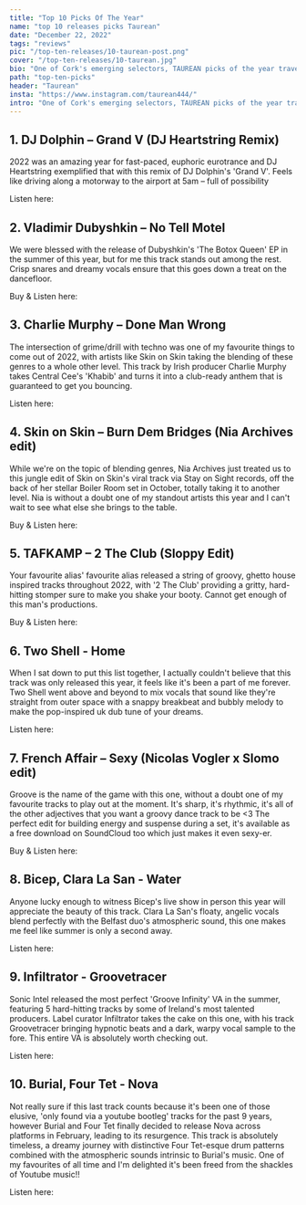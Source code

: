 ---
title: "Top 10 Picks Of The Year"
name: "top 10 releases picks Taurean"
date: "December 22, 2022"
tags: "reviews"
pic: "/top-ten-releases/10-taurean-post.png"
cover: "/top-ten-releases/10-taurean.jpg"
bio: "One of Cork's emerging selectors, TAUREAN picks of the year travel through euphoric dance and deeper atmospheric cuts"
path: "top-ten-picks"
header: "Taurean"
insta: "https://www.instagram.com/taurean444/"
intro: "One of Cork's emerging selectors, TAUREAN picks of the year travel through euphoric dance and deeper atmospheric cuts"
---

## 1. DJ Dolphin – Grand V (DJ Heartstring Remix)

<div className="row display-flex align-items-center">
<div className="col clubGuide">
<Picture src="/top-ten-releases/taurean/1.jpg" alt="DJ Dolphin – Grand V (DJ Heartstring Remix)" size={1200} />
</div>
<div className="col clubGuide">

2022 was an amazing year for fast-paced, euphoric eurotrance and DJ Heartstring exemplified that with this remix of DJ Dolphin's 'Grand V'. Feels like driving along a motorway to the airport at 5am – full of possibility

Listen here: <HoverLink url="soundcloud.com/uniontrance/grand-v-dj-dolphin-dj" external />

</div>
</div>

## 2. Vladimir Dubyshkin – No Tell Motel

<div className="row display-flex align-items-center">
<div className="col clubGuide">
<Picture src="/top-ten-releases/taurean/2.jpg" alt="Vladimir Dubyshkin – No Tell Motel cover art" size={1200} />
</div>
<div className="col clubGuide">

We were blessed with the release of Dubyshkin's 'The Botox Queen' EP in the summer of this year, but for me this track stands out among the rest. Crisp snares and dreamy vocals ensure that this goes down a treat on the dancefloor.

Buy & Listen here: <HoverLink url="soundcloud.com/vladimirdubyshkin/no-tell-motel" external />

</div>
</div>

## 3. Charlie Murphy – Done Man Wrong

<div className="row display-flex align-items-center">
<div className="col clubGuide">
<Picture src="/top-ten-releases/taurean/3.jpg" alt="Charlie Murphy – Done Man Wrong" size={1200} />
</div>
<div className="col clubGuide">

The intersection of grime/drill with techno was one of my favourite things to come out of 2022, with artists like Skin on Skin taking the blending of these genres to a whole other level. This track by Irish producer Charlie Murphy takes Central Cee's 'Khabib' and turns it into a club-ready anthem that is guaranteed to get you bouncing.

Listen here: <HoverLink url="soundcloud.com/charliegmurphy/charlie-murphy-done-man-wrong" external />

</div>
</div>

## 4. Skin on Skin – Burn Dem Bridges (Nia Archives edit)

<div className="row display-flex align-items-center">
<div className="col clubGuide">
<Picture src="/top-ten-releases/taurean/4.jpg" alt="Skin on Skin – Burn Dem Bridges (Nia Archives edit)" size={1200} />
</div>
<div className="col clubGuide">

While we're on the topic of blending genres, Nia Archives just treated us to this jungle edit of Skin on Skin's viral track via Stay on Sight records, off the back of her stellar Boiler Room set in October, totally taking it to another level. Nia is without a doubt one of my standout artists this year and I can't wait to see what else she brings to the table.

Buy & Listen here: <HoverLink url="soundcloud.com/skin0nskin/burn-dem-bridges-nia-archives" external />

</div>
</div>

## 5. TAFKAMP – 2 The Club (Sloppy Edit)

<div className="row display-flex align-items-center">
<div className="col clubGuide">
<Picture src="/top-ten-releases/taurean/5.jpg" alt="TAFKAMP – 2 The Club (Sloppy Edit)" size={1200} />
</div>
<div className="col clubGuide">

Your favourite alias' favourite alias released a string of groovy, ghetto house inspired tracks throughout 2022, with '2 The Club' providing a gritty, hard-hitting stomper sure to make you shake your booty. Cannot get enough of this man's productions.

Buy & Listen here: <HoverLink url="selfreflektion.bandcamp.com/track/2-the-club-sloppy-cut-version" external />

</div>
</div>

## 6. Two Shell - Home

<div className="row display-flex align-items-center">
<div className="col clubGuide">
<Picture src="/top-ten-releases/taurean/6.jpg" alt="Two Shell - Home" size={1200} />
</div>
<div className="col clubGuide">

When I sat down to put this list together, I actually couldn't believe that this track was only released this year, it feels like it's been a part of me forever. Two Shell went above and beyond to mix vocals that sound like they're straight from outer space with a snappy breakbeat and bubbly melody to make the pop-inspired uk dub tune of your dreams.

Listen here: <HoverLink url="open.spotify.com/track/0fAuuR5hoWZtTMpuqqxAGy" external />

</div>
</div>

## 7. French Affair – Sexy (Nicolas Vogler x Slomo edit)

<div className="row display-flex align-items-center">
<div className="col clubGuide">
<Picture src="/top-ten-releases/taurean/7.jpg" alt="French Affair – Sexy (Nicolas Vogler x Slomo edit)" size={1200} />
</div>
<div className="col clubGuide">

Groove is the name of the game with this one, without a doubt one of my favourite tracks to play out at the moment. It's sharp, it's rhythmic, it's all of the other adjectives that you want a groovy dance track to be \<3 The perfect edit for building energy and suspense during a set, it's available as a free download on SoundCloud too which just makes it even sexy-er.

Buy & Listen here: <HoverLink url="soundcloud.com/slomoo/french-affair-sexy-slomo-x-nicolas-vogler-edit-free-download" external />

</div>
</div>

## 8. Bicep, Clara La San - Water

<div className="row display-flex align-items-center">
<div className="col clubGuide">
<Picture src="/top-ten-releases/taurean/8.jpg" alt="Bicep, Clara La San - Water" size={1200} />
</div>
<div className="col clubGuide">

Anyone lucky enough to witness Bicep's live show in person this year will appreciate the beauty of this track. Clara La San's floaty, angelic vocals blend perfectly with the Belfast duo's atmospheric sound, this one makes me feel like summer is only a second away.

Listen here: <HoverLink url="open.spotify.com/track/09cgbbadzZSKFd1hGN23p5"  external />

</div>
</div>

## 9. Infiltrator - Groovetracer

<div className="row display-flex align-items-center">
<div className="col clubGuide">
<Picture src="/top-ten-releases/taurean/9.jpg" alt="Infiltrator - Groovetracer" size={1200} />
</div>
<div className="col clubGuide">

Sonic Intel released the most perfect 'Groove Infinity' VA in the summer, featuring 5 hard-hitting tracks by some of Ireland's most talented producers. Label curator Infiltrator takes the cake on this one, with his track Groovetracer bringing hypnotic beats and a dark, warpy vocal sample to the fore. This entire VA is absolutely worth checking out.

Listen here: <HoverLink url="soundcloud.com/motztechno/motz-premiere-infiltrator-groovetracer" external />

</div>
</div>

## 10. Burial, Four Tet - Nova

<div className="row display-flex align-items-center">
<div className="col clubGuide">
<Picture src="/top-ten-releases/taurean/10.jpg" alt="Burial, Four Tet - Nova" size={1200} />
</div>
<div className="col clubGuide">

Not really sure if this last track counts because it's been one of those elusive, 'only found via a youtube bootleg' tracks for the past 9 years, however Burial and Four Tet finally decided to release Nova across platforms in February, leading to its resurgence. This track is absolutely timeless, a dreamy journey with distinctive Four Tet-esque drum patterns combined with the atmospheric sounds intrinsic to Burial's music. One of my favourites of all time and I'm delighted it's been freed from the shackles of Youtube music!!

Listen here: <HoverLink url="open.spotify.com/track/7dYjEwbLJ1B5reoz3lWra0"  external />

</div>
</div>
